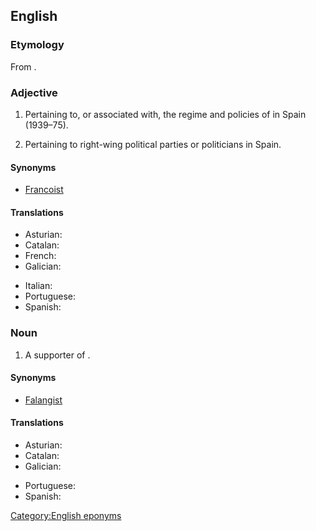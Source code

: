 ==English==

===Etymology===
From {{der|en|es|franquista}}.

===Adjective===
{{en-adj}}

# Pertaining to, or associated with, the regime and policies of {{w|Francisco Franco}} in Spain (1939–75).
# {{lb|en|pejorative}} Pertaining to right-wing political parties or politicians in Spain.

====Synonyms====
* [[Francoist]]

====Translations====
{{trans-top|pertaining to Francisco Franco}}
* Asturian: {{t|ast|franquista}}
* Catalan: {{t+|ca|franquista}}
* French: {{t+|fr|franquiste}}
* Galician: {{t|gl|franquista}}
{{trans-mid}}
* Italian: {{t|it|franchista}}
* Portuguese: {{t|pt|franquista}}
* Spanish: {{t+|es|franquista}}
{{trans-bottom}}

===Noun===
{{en-noun}}

# A supporter of {{w|Francisco Franco}}.

====Synonyms====
* [[Falangist]]

====Translations====
{{trans-top|supporter of Francisco Franco}}
* Asturian: {{t|ast|franquista|m|f}}
* Catalan: {{t+|ca|franquista|m|f}}
* Galician: {{t|gl|franquista|m|f}}
{{trans-mid}}
* Portuguese: {{t|pt|franquista|m|f}}
* Spanish: {{t+|es|franquista|m|f}}
{{trans-bottom}}

[[Category:English eponyms]]